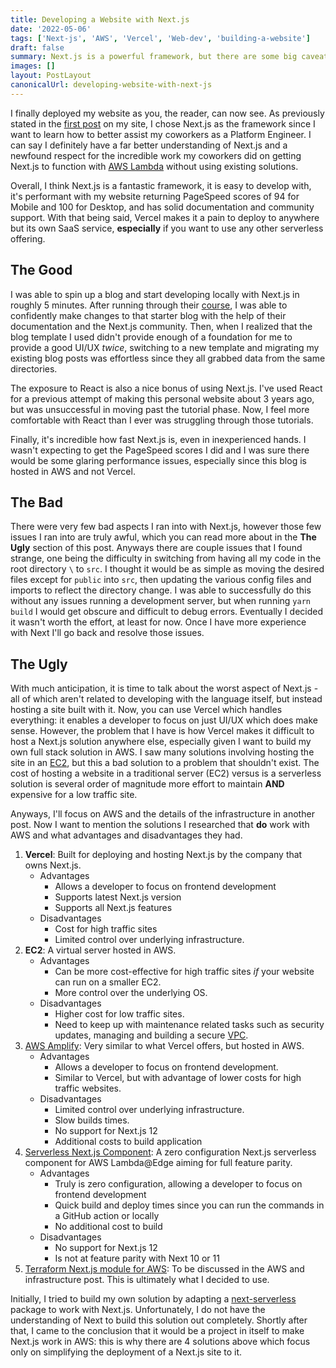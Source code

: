 ```yaml
---
title: Developing a Website with Next.js
date: '2022-05-06'
tags: ['Next-js', 'AWS', 'Vercel', 'Web-dev', 'building-a-website']
draft: false
summary: Next.js is a powerful framework, but there are some big caveats to consider if you aren't interested in hosting in Vercel.
images: []
layout: PostLayout
canonicalUrl: developing-website-with-next-js
---
```


<TOCInline toc={props.toc} asDisclosure toHeading={3} />

I finally deployed my website as you, the reader, can now see. As previously stated in the [first post](/blog/about-this-site) on my site, I chose Next.js as the framework since I want to learn how to better assist my coworkers as a Platform Engineer. I can say I definitely have a far better understanding of Next.js and a newfound respect for the incredible work my coworkers did on getting Next.js to function with [AWS Lambda](https://aws.amazon.com/lambda/) without using existing solutions.

Overall, I think Next.js is a fantastic framework, it is easy to develop with, it's performant with my website returning PageSpeed scores of 94 for Mobile and 100 for Desktop, and has solid documentation and community support. With that being said, Vercel makes it a pain to deploy to anywhere but its own SaaS service, **especially** if you want to use any other serverless offering.

## The Good

I was able to spin up a blog and start developing locally with Next.js in roughly 5 minutes. After running through their [course](https://nextjs.org/learn/foundations/about-nextjs?utm_source=next-site&utm_medium=nav-cta&utm_campaign=next-website), I was able to confidently make changes to that starter blog with the help of their documentation and the Next.js community. Then, when I realized that the blog template I used didn't provide enough of a foundation for me to provide a good UI/UX _twice_, switching to a new template and migrating my existing blog posts was effortless since they all grabbed data from the same directories.

The exposure to React is also a nice bonus of using Next.js. I've used React for a previous attempt of making this personal website about 3 years ago, but was unsuccessful in moving past the tutorial phase. Now, I feel more comfortable with React than I ever was struggling through those tutorials.

Finally, it's incredible how fast Next.js is, even in inexperienced hands. I wasn't expecting to get the PageSpeed scores I did and I was sure there would be some glaring performance issues, especially since this blog is hosted in AWS and not Vercel.

## The Bad

There were very few bad aspects I ran into with Next.js, however those few issues I ran into are truly awful, which you can read more about in the **The Ugly** section of this post. Anyways there are couple issues that I found strange, one being the difficulty in switching from having all my code in the root directory `\` to `src`. I thought it would be as simple as moving the desired files except for `public` into `src`, then updating the various config files and imports to reflect the directory change. I was able to successfully do this without any issues running a development server, but when running `yarn build` I would get obscure and difficult to debug errors. Eventually I decided it wasn't worth the effort, at least for now. Once I have more experience with Next I'll go back and resolve those issues.

## The Ugly

With much anticipation, it is time to talk about the worst aspect of Next.js - all of which aren't related to developing with the language itself, but instead hosting a site built with it. Now, you can use Vercel which handles everything: it enables a developer to focus on just UI/UX which does make sense. However, the problem that I have is how Vercel makes it difficult to host a Next.js solution anywhere else, especially given I want to build my own full stack solution in AWS. I saw many solutions involving hosting the site in an [EC2](https://aws.amazon.com/ec2/), but this a bad solution to a problem that shouldn't exist. The cost of hosting a website in a traditional server (EC2) versus is a serverless solution is several order of magnitude more effort to maintain **AND** expensive for a low traffic site.

Anyways, I'll focus on AWS and the details of the infrastructure in another post. Now I want to mention the solutions I researched that **do** work with AWS and what advantages and disadvantages they had.

1. **Vercel**: Built for deploying and hosting Next.js by the company that owns Next.js.
   - Advantages
     - Allows a developer to focus on frontend development
     - Supports latest Next.js version
     - Supports all Next.js features
   - Disadvantages
     - Cost for high traffic sites
     - Limited control over underlying infrastructure.
2. **EC2**: A virtual server hosted in AWS.
   - Advantages
     - Can be more cost-effective for high traffic sites _if_ your website can run on a smaller EC2.
     - More control over the underlying OS.
   - Disadvantages
     - Higher cost for low traffic sites.
     - Need to keep up with maintenance related tasks such as security updates, managing and building a secure [VPC](https://docs.aws.amazon.com/vpc/latest/userguide/vpc-getting-started.html).
3. [AWS Amplify](https://aws.amazon.com/amplify/): Very similar to what Vercel offers, but hosted in AWS.
   - Advantages
     - Allows a developer to focus on frontend development.
     - Similar to Vercel, but with advantage of lower costs for high traffic websites.
   - Disadvantages
     - Limited control over underlying infrastructure.
     - Slow builds times.
     - No support for Next.js 12
     - Additional costs to build application
4. [Serverless Next.js Component](https://www.serverless.com/plugins/serverless-nextjs-plugin): A zero configuration Next.js serverless component for AWS Lambda@Edge aiming for full feature parity.
   - Advantages
     - Truly is zero configuration, allowing a developer to focus on frontend development
     - Quick build and deploy times since you can run the commands in a GitHub action or locally
     - No additional cost to build
   - Disadvantages
     - No support for Next.js 12
     - Is not at feature parity with Next 10 or 11
5. [Terraform Next.js module for AWS](https://github.com/milliHQ/terraform-aws-next-js): To be discussed in the AWS and infrastructure post. This is ultimately what I decided to use.

Initially, I tried to build my own solution by adapting a [next-serverless](https://github.com/wpniederer/next-serverless) package to work with Next.js. Unfortunately, I do not have the understanding of Next to build this solution out completely. Shortly after that, I came to the conclusion that it would be a project in itself to make Next.js work in AWS: this is why there are 4 solutions above which focus only on simplifying the deployment of a Next.js site to it.
